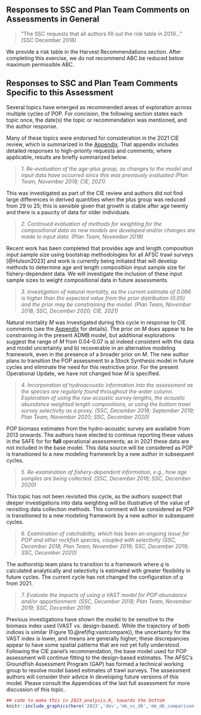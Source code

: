 ## Responses to SSC and Plan Team Comments on Assessments in General

> "The SSC requests that all authors fill out the risk table in 2019…" (SSC December 2018)  

We provide a risk table in the Harvest Recommendations section. After completing this exercise, we do not recommend ABC be reduced below maximum permissible ABC. 

## Responses to SSC and Plan Team Comments Specific to this Assessment
 
Several topics have emerged as recommended areas of exploration across multiple cycles of POP.
For concision, the following section states each topic once, the date(s) the topic or recommendation was mentioned, and the author response. 
 
Many of these topics were endorsed for consideration in the 2021 CIE review, which is summarized in the [Appendix](#appxie). That appendix includes detailed responses to high-priority requests and comments; where applicable, results are briefly summarized below.

>*1. Re-evaluation of the age-plus group, as changes to the model and input data have occurred since this was previously evaluated (Plan Team, November 2018; CIE, 2021)*

This was investigated as part of the CIE review and authors did not find large differences in derived quantities when the plus group was reduced from 29 to 25; this is sensible given that growth is stable after age twenty and there is a paucity of data for older individuals.

>*2. Continued evaluation of methods for weighting for the compositional data as new models are developed and/or changes are made to input data. (Plan Team, November 2018)*

Recent work has been completed that provides age and length composition input sample size using bootstrap methodologies for all AFSC trawl surveys [@Hulson2023] and work is currently being initiated that will develop methods to determine age and length compositiion input sample size for fishery-dependent data. We will investigate the inclusion of these input sample sizes to weight compositional data in future assessments.

>*3. Investigation of natural mortality, as the current estimate of 0.066 is higher than the expected value from the prior distribution (0.05) and the prior may be constraining the model. (Plan Team, November 2018; SSC, December 2020; CIE, 2021)*

Natural mortality $M$ was investigated during this cycle in response to CIE comments (see the [Appendix](#appxie) for details). The prior on $M$ does appear to be constraining in the present ADMB model, but additional explorations suggest the range of $M$ from 0.04-0.07 is a) indeed consistent with the data and model uncertainty and b) recoverable in an alternative modeling framework, even in the presence of a broader prior on $M$. The new author plans to transition the POP assessment to a Stock Synthesis model in future cycles and eliminate the need for this restrictive prior. For the present Operational Update, we have not changed how $M$ is specified.

>*4. Incorporation of hydroacoustic information into the assessment as the species are regularly found throughout the water column. Exploration of using the raw acoustic survey lengths, the acoustic abundance weighted length compositions, or using the bottom trawl survey selectivity as a proxy. (SSC, December 2018; September 2019; Plan Team, November 2020; SSC, December 2020)*

POP biomass estimates from the hydro-acoustic survey are available from 2013 onwards. The authors have elected to continue reporting these values in the SAFE for for **full** operational assessments; as in 2021 these data are not included in the base model. This data source will be considered as POP is transitioned to a new modeling framework by a new author in subsequent cycles.

>*5. Re-examination of fishery-dependent information, e.g., how age samples are being collected. (SSC, December 2018; SSC, December 2020)*

This topic has not been revisited this cycle, as the authors suspect that deeper investigations into data weighting will be illustrative of the value of revisiting data collection methods. This comment will be considered as POP is transitioned to a new modeling framework by a new author in subsequent cycles.

>*6. Examination of catchability, which has been an ongoing issue for POP and other rockfish species, coupled with selectivity (SSC, December 2018; Plan Team, November 2019; SSC, December 2019; SSC, December 2020)*

The authorship team plans to transition to a framework where $q$ is calculated analytically and selectivity is estimated with greater flexibility in future cycles. The current cycle has not changed the configuration of $q$ from 2021. 

>*7. Evaluate the impacts of using a VAST model for POP abundance and/or apportionment. (SSC, December 2018; Plan Team, November 2019; SSC, December 2019)*	

Previous investigations have shown the model to be sensitive to the biomass index used (VAST vs. design-based). While the trajectory of both indices is similar (Figure 10.\@ref(fig:vastcompare)), the uncertainty for the VAST index is lower, and means are generally higher; these discrepancies appear to have some spatial patterns that are not yet fully understood. Following the CIE panel's recommendation, the base model used for POP assessment will continue fitting to the design-based estimates. The AFSC’s Groundfish Assessment Program (GAP) has formed a technical working group to resolve model based estimates of trawl surveys. The assessment authors will consider their advice in developing future versions of this model. Please consult the Appendices of the last full assessment for more discussion of this topic. 

```r
## code to make this in 2023_analysis.R, towards the bottom
knitr::include_graphics(here('2023','dev','mb_vs_db','mb_db_comparison.png'))
```
 
 


 